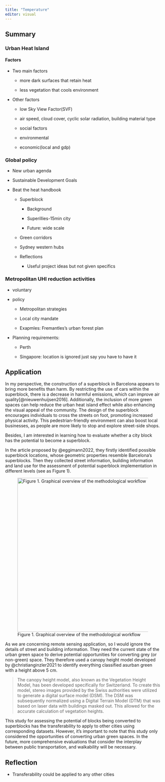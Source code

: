 ```yaml
---
title: "Temperature"
editor: visual
---
```


## Summary

### Urban Heat Island

#### Factors

-   Two main factors

    -   more dark surfaces that retain heat

    -   less vegetation that cools environment

-   Other factors

    -   low Sky View Factor(SVF)

    -   air speed, cloud cover, cyclic solar radiation, building material type

    -   social factors

    -   environmental 

    -   economic(local and gdp)

### Global policy

-   New urban agenda

-   Sustainable Development Goals

-   Beat the heat handbook 

    -   Superblock

        -   Background

        -   Superillies-15min city

        -   Future: wide scale

    -   Green corridors

    -   Sydney western hubs

    -   Reflections

        -   Useful project ideas but not given specifics

### Metropolitan UHI reduction activities

-   voluntary

-   policy

    -   Metropolitan strategies 

    -   Local city mandate

    -   Exapmles: Fremantles's urban forest plan

-   Planning requirements:

    -   Perth

    -   Singapore: location is ignored just say you have to have it

## Application

In my perspective, the construction of a superblock in Barcelona appears to bring more benefits than harm. By restricting the use of cars within the superblock, there is a decrease in harmful emissions, which can improve air quality[@nieuwenhuijsen2016]. Additionally, the inclusion of more green spaces can help reduce the urban heat island effect while also enhancing the visual appeal of the community. The design of the superblock encourages individuals to cross the streets on foot, promoting increased physical activity. This pedestrian-friendly environment can also boost local businesses, as people are more likely to stop and explore street-side shops.

Besides, I am interested in learning how to evaluate whether a city block has the potential to become a superblock.

In the article proposed by @eggimann2022, they firstly identified possible superblock locations, whose geometric properties resemble Barcelona's superblocks. Then they collected street information, building information and land use for the assessment of potential superblock implementation in different levels (see as Figure 1).

![Figure 1. Graphical overview of the methodological workflow](img/week8.png){fig-align="center" width="500"}

As we are concerning remote sensing application, so I would ignore the details of street and building information. They need the current state of the urban green space to derive potential opportunities for converting grey (or non-green) space. They therefore used a canopy height model developed by @christianginzler2021 to identify everything classified asurban green with a height above 5 cm.

> The canopy height model, also known as the Vegetation Height Model, has been developed specifically for Switzerland. To create this model, stereo images provided by the Swiss authorities were utilized to generate a digital surface model (DSM). The DSM was subsequently normalized using a Digital Terrain Model (DTM) that was based on laser data with buildings masked out. This allowed for the accurate calculation of vegetation heights.

This study for assessing the potential of blocks being converted to superblocks has the transferability to apply to other cities using corresponding datasets. However, it's important to note that this study only considered the opportunities of converting urban green spaces. In the future, more comprehensive evaluations that consider the interplay between public transportation, and walkability will be necessary.

## Reflection

-   Transferability could be applied to any other cities
